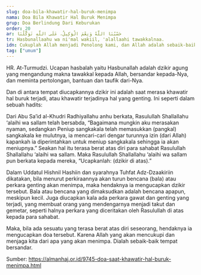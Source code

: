 ```yaml
---
slug: doa-bila-khawatir-hal-buruk-menimpa
nama: Doa Bila Khawatir Hal Buruk Menimpa
grup: Doa Berlindung Dari Keburukan
order: 20
ar: حَسْبُنَا اللَّهُ وَنِعْمَ الْوَكِيلُ، عَلَى اللَّهِ تَوَكَّلْنَا
tr: Hasbunallaahu wa ni'mal wakiil, 'alallaahi tawakkalnaa.
idn: Cukuplah Allah menjadi Penolong kami, dan Allah adalah sebaik-baik Pelindung. Hanya kepada Allah kami bertawakal.
tag: ["umum"]
---
```


HR. At-Turmudzi.
Ucapan hasbalah yaitu Hasbunallah adalah dzikir agung yang mengandung makna tawakkal kepada Allah, bersandar kepada-Nya, dan meminta pertolongan, bantuan dan taufik dari-Nya.

Dan di antara tempat diucapkannya dzikir ini adalah saat merasa khawatir hal buruk terjadi, atau khawatir terjadinya hal yang genting. Ini seperti dalam sebuah hadits:

Dari Abu Sa’id al-Khudri Radhiyallahu anhu berkata, Rasulullah Shallallahu ‘alaihi wa sallam telah bersabda, “Bagaimana mungkin aku merasakan nyaman, sedangkan Peniup sangkakala telah memasukkan (pangkal) sangkakala ke mulutnya, ia mencari-cari dengar turunnya izin (dari Allah) kapankah ia diperintahkan untuk meniup sangkakala sehingga ia akan meniupnya.” Seakan hal itu terasa berat atas diri para sahabat Rasulullah Shallallahu ‘alaihi wa sallam. Maka Rasulullah Shallallahu ‘alaihi wa sallam pun berkata kepada mereka, “Ucapkanlah: (dzikir di atas).”

Dalam Uddatul Hishnil Hashiin dan syarahnya Tuhfat Adz-Dzaakiriin dikatakan, bila menurut perkiraannya akan turun bencana (bala) atau perkara genting akan menimpa, maka hendaknya ia mengucapkan dzikir tersebut. Bala atau bencana yang dimaksudkan adalah bencana apapun, meskipun kecil. Juga diucapkan kala ada perkara gawat dan genting yang terjadi, yang membuat orang yang mendengarnya menjadi takut dan gemetar, seperti halnya perkara yang diceritakan oleh Rasulullah di atas kepada para sahabat.

Maka, bila ada sesuatu yang terasa berat atas diri seseorang, hendaknya ia mengucapkan doa tersebut. Karena Allah yang akan mencukupi dan menjaga kita dari apa yang akan menimpa. Dialah sebaik-baik tempat bersandar.


Sumber: https://almanhaj.or.id/9745-doa-saat-khawatir-hal-buruk-menimpa.html
